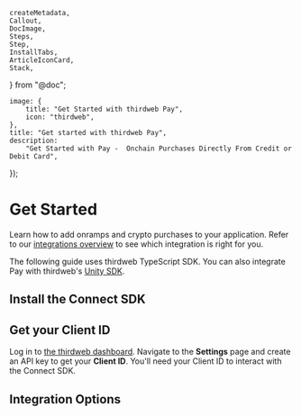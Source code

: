 	createMetadata,
	Callout,
	DocImage,
	Steps,
	Step,
	InstallTabs,
	ArticleIconCard,
	Stack,
} from "@doc";

	image: {
		title: "Get Started with thirdweb Pay",
		icon: "thirdweb",
	},
	title: "Get started with thirdweb Pay",
	description:
		"Get Started with Pay -  Onchain Purchases Directly From Credit or Debit Card",
});

# Get Started

Learn how to add onramps and crypto purchases to your application. Refer to our [integrations overview](connect/pay/overview#integration-options) to see which integration is right for you.

The following guide uses thirdweb TypeScript SDK. You can also integrate Pay with thirdweb's [Unity SDK](/unity/pay/getbuywithcryptoquote).

## Install the Connect SDK

<InstallTabs
	npm="npm i thirdweb"
	yarn="yarn install thirdweb"
	pnpm="pnpm i thirdweb"
/>

## Get your Client ID

Log in to [the thirdweb dashboard](https://thirdweb.com/dashboard). Navigate to the **Settings** page and create an API key to get your **Client ID**. You'll need your Client ID to interact with the Connect SDK.

## Integration Options

<Stack>

<ArticleIconCard
	title="PayEmbed component"
	icon={ComponentIcon}
	href="/connect/pay/get-started/pay-embed"
	description="Embed thirdweb Pay UI in your application"
/>

<ArticleIconCard
	title="Send Transaction"
	icon={SendIcon}
	href="/connect/pay/get-started/send-transaction"
	description="Show thirdweb Pay in Modal when sending a transaction if the user doesn't have funds"
/>

<ArticleIconCard
	title="ConnectButton component"
	icon={ComponentIcon}
	href="/connect/pay/get-started/ConnectButton"
	description="Show thirdweb Pay in Modal when sending a transaction if the user doesn't have funds"
/>

</Stack>
